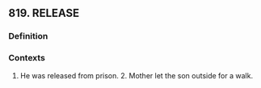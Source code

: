## 819. RELEASE
### Definition


### Contexts
1. He was released from prison. 2. Mother let the son outside for a walk.

